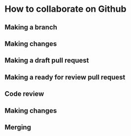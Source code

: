 # How to collaborate on Github

## Making a branch

## Making changes

## Making a draft pull request

## Making a ready for review pull request

## Code review

## Making changes

## Merging
